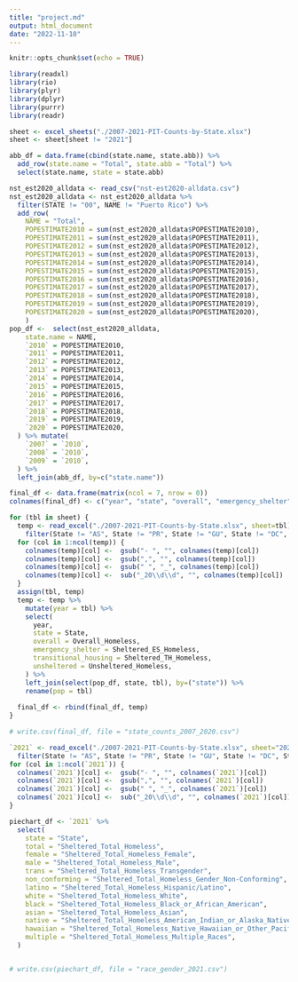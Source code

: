 ```yaml
---
title: "project.md"
output: html_document
date: "2022-11-10"
---
```


```r
knitr::opts_chunk$set(echo = TRUE)
```

```r
library(readxl)
library(rio)
library(plyr)
library(dplyr)
library(purrr)
library(readr)
```

```r
sheet <- excel_sheets("./2007-2021-PIT-Counts-by-State.xlsx")
sheet <- sheet[sheet != "2021"]

abb_df = data.frame(cbind(state.name, state.abb)) %>%
  add_row(state.name = "Total", state.abb = "Total") %>%
  select(state.name, state = state.abb)

nst_est2020_alldata <- read_csv("nst-est2020-alldata.csv") 
nst_est2020_alldata <- nst_est2020_alldata %>%
  filter(STATE != "00", NAME != "Puerto Rico") %>%
  add_row(
    NAME = "Total",
    POPESTIMATE2010 = sum(nst_est2020_alldata$POPESTIMATE2010),
    POPESTIMATE2011 = sum(nst_est2020_alldata$POPESTIMATE2011),
    POPESTIMATE2012 = sum(nst_est2020_alldata$POPESTIMATE2012),
    POPESTIMATE2013 = sum(nst_est2020_alldata$POPESTIMATE2013),
    POPESTIMATE2014 = sum(nst_est2020_alldata$POPESTIMATE2014),
    POPESTIMATE2015 = sum(nst_est2020_alldata$POPESTIMATE2015),
    POPESTIMATE2016 = sum(nst_est2020_alldata$POPESTIMATE2016),
    POPESTIMATE2017 = sum(nst_est2020_alldata$POPESTIMATE2017),
    POPESTIMATE2018 = sum(nst_est2020_alldata$POPESTIMATE2018),
    POPESTIMATE2019 = sum(nst_est2020_alldata$POPESTIMATE2019),
    POPESTIMATE2020 = sum(nst_est2020_alldata$POPESTIMATE2020),
    ) 
pop_df <-  select(nst_est2020_alldata,
    state.name = NAME,
    `2010` = POPESTIMATE2010,
    `2011` = POPESTIMATE2011,
    `2012` = POPESTIMATE2012,
    `2013` = POPESTIMATE2013,
    `2014` = POPESTIMATE2014,
    `2015` = POPESTIMATE2015,
    `2016` = POPESTIMATE2016,
    `2017` = POPESTIMATE2017,
    `2018` = POPESTIMATE2018,
    `2019` = POPESTIMATE2019,
    `2020` = POPESTIMATE2020,
  ) %>% mutate(
    `2007` = `2010`,
    `2008` = `2010`,
    `2009` = `2010`,
  ) %>%
  left_join(abb_df, by=c("state.name"))

```

```r

final_df <- data.frame(matrix(ncol = 7, nrow = 0))
colnames(final_df) <- c("year", "state", "overall", "emergency_shelter", "transitional_housing", "unsheltered", "pop")

for (tbl in sheet) {
  temp <- read_excel("./2007-2021-PIT-Counts-by-State.xlsx", sheet=tbl) %>%
    filter(State != "AS", State != "PR", State != "GU", State != "DC", State != "MP", State != "VI")
  for (col in 1:ncol(temp)) {
    colnames(temp)[col] <-  gsub("- ", "", colnames(temp)[col])
    colnames(temp)[col] <-  gsub(",", "", colnames(temp)[col])
    colnames(temp)[col] <-  gsub(" ", "_", colnames(temp)[col])
    colnames(temp)[col] <-  sub("_20\\d\\d", "", colnames(temp)[col])
  }
  assign(tbl, temp)
  temp <- temp %>%
    mutate(year = tbl) %>%
    select(
      year,
      state = State,
      overall = Overall_Homeless,
      emergency_shelter = Sheltered_ES_Homeless,
      transitional_housing = Sheltered_TH_Homeless,
      unsheltered = Unsheltered_Homeless,
    ) %>%
    left_join(select(pop_df, state, tbl), by=("state")) %>%
    rename(pop = tbl)
  
  final_df <- rbind(final_df, temp)
}

# write.csv(final_df, file = "state_counts_2007_2020.csv")


```

```r

`2021` <- read_excel("./2007-2021-PIT-Counts-by-State.xlsx", sheet="2021") %>%
  filter(State != "AS", State != "PR", State != "GU", State != "DC", State != "MP", State != "VI")
for (col in 1:ncol(`2021`)) {
  colnames(`2021`)[col] <-  gsub("- ", "", colnames(`2021`)[col])
  colnames(`2021`)[col] <-  gsub(",", "", colnames(`2021`)[col])
  colnames(`2021`)[col] <-  gsub(" ", "_", colnames(`2021`)[col])
  colnames(`2021`)[col] <-  sub("_20\\d\\d", "", colnames(`2021`)[col])
}

piechart_df <- `2021` %>%
  select(
    state = "State",
    total = "Sheltered_Total_Homeless",
    female = "Sheltered_Total_Homeless_Female",
    male = "Sheltered_Total_Homeless_Male",
    trans = "Sheltered_Total_Homeless_Transgender",
    non_conforming = "Sheltered_Total_Homeless_Gender_Non-Conforming",
    latino = "Sheltered_Total_Homeless_Hispanic/Latino",
    white = "Sheltered_Total_Homeless_White",
    black = "Sheltered_Total_Homeless_Black_or_African_American",
    asian = "Sheltered_Total_Homeless_Asian",
    native = "Sheltered_Total_Homeless_American_Indian_or_Alaska_Native",
    hawaiian = "Sheltered_Total_Homeless_Native_Hawaiian_or_Other_Pacific_Islander",
    multiple = "Sheltered_Total_Homeless_Multiple_Races",
  )


# write.csv(piechart_df, file = "race_gender_2021.csv")

```
